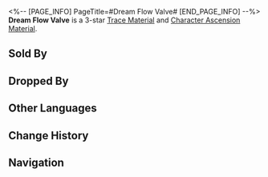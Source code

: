 <%-- [PAGE_INFO]
PageTitle=#Dream Flow Valve#
[END_PAGE_INFO] --%>
{{Item Infobox
|title       = Dream Flow Valve
|id          = 114002
|image       = Item Dream Flow Valve.png
|type        = 
|invCategory = Upgrade Materials
|rarity      = 3
|effect      = A control component for Dreamscape creations. Normal material used for enhancement.
|description = A dream-building device that regulates desires and controls the Dreamscape creations' emotions.
|source1     = Dreamjolt Troupe at Equilibrium Level 2 or higher
|source2     = [[Omni-Synthesizer]] &mdash; Material Synthesis
|source3     = Simulated Universe enemies
|source4     = [[Omni-Synthesizer]] &mdash; Material Exchange
}}
{{Description|1=''"If this device fails, you will get a member of the Dreamjolt Troupe."''}}
'''Dream Flow Valve''' is a 3-star [[Trace Material]] and [[Character Ascension Material]].

==Sold By==
{{Shop Availability}}

==Dropped By==
{{Dropped By}}

==Other Languages==
{{Other Languages
|en   = Dream Flow Valve
|zhs  = 流梦阀门
|zht  = 流夢閥門
|ja   = ドリームフローバルブ
|ko   = 꿈 흐름 밸브
|es   = Válvula del flujo de sueños
|fr   = Valve de débit onirique
|ru   = Клапан потока сновидений
|th   = Dream Flow Valve
|vi   = Van Dòng Chảy Giấc Mơ
|de   = Traumflussventil
|id   = Dream Flow Valve
|pt   = Válvula de Fluxo de Sonhos
}}

==Change History==
{{Change History|2.0}}

==Navigation==
{{Upgrade Material Navbox}}